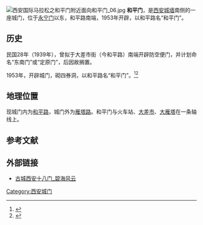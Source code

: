 {{coord|34.25358|108.95865|display=title}}
[[File:西安国际马拉松之和平门附近面向和平门_06.jpg|thumb]]
'''和平门'''，是[[西安城墙|西安城墙]]南侧的一座城门，位于[[永宁门|永宁门]]以东，和平路南端，1953年开辟，以和平路名“和平门”。

== 历史 ==

民国28年（1939年），曾拟于大差市街（今和平路）南端开辟防空便门，并计划命名“东南门”或“定原门”，后因故搁置。

1953年，开辟城门，砌四券洞，以和平路名“和平门”。<ref>{{cite book |author=西安市地方志办公室 |date=2012年11月第1版 |edition= |title=民国西安词典 |url=http://xadfz.xa.gov.cn/difangzhinew/muluFrame.jsp?bookname=minguo_xian_cidian |location=西安 |publisher=陕西人民出版社 |page=57-61 |isbn=978-7-224-10402-8 |author-link= |access-date=2019-02-01 |archive-url=https://web.archive.org/web/20190131201332/http://xadfz.xa.gov.cn/difangzhinew/muluFrame.jsp?bookname=minguo_xian_cidian |archive-date=2019-01-31 |dead-url=yes }}</ref><ref>{{cite web | url = https://mp.weixin.qq.com/s/GrJAZ4BPpJo9W7LGRFOJSw | format =  | title = 古城西安十八门 | author = 碧海风 | date = 2019-01-31 | website =  | publisher = 碧海风云 | access-date =  | quote =  | archive-date = 2019-10-30 | archive-url = https://web.archive.org/web/20191030060223/https://mp.weixin.qq.com/s/GrJAZ4BPpJo9W7LGRFOJSw | dead-url = no }}</ref>

== 地理位置 ==

现城门内为[[和平路_(西安)|和平路]]，城门外为[[雁塔路|雁塔路]]。和平门与火车站、[[大差市|大差市]]、[[大雁塔|大雁塔]]在一条轴线上。

== 参考文献 ==
{{reflist}}

== 外部链接 ==
* [https://mp.weixin.qq.com/s/GrJAZ4BPpJo9W7LGRFOJSw 古城西安十八门_碧海风云]{{Wayback|url=https://mp.weixin.qq.com/s/GrJAZ4BPpJo9W7LGRFOJSw |date=20191030060223 }}

{{西安城门}}

{{Chinese building-stub}}
[[Category:西安城门|Category:西安城门]]